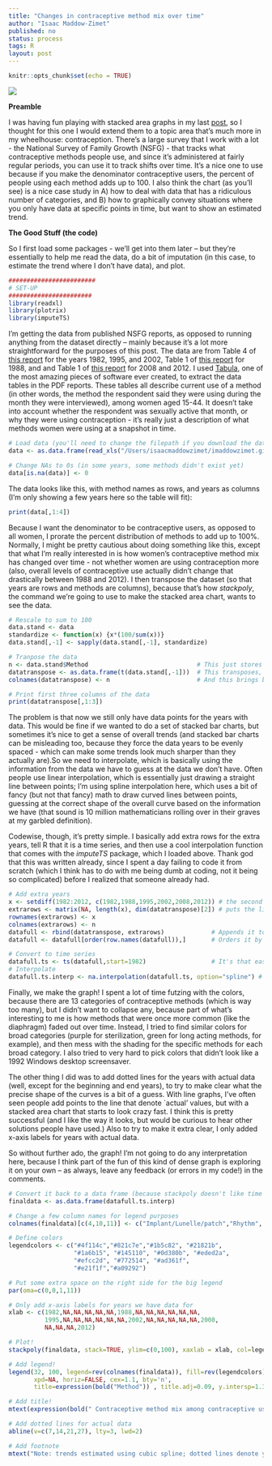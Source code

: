 ```yaml
---
title: "Changes in contraceptive method mix over time"
author: "Isaac Maddow-Zimet"
published: no
status: process
tags: R
layout: post
---
```


```r
knitr::opts_chunk$set(echo = TRUE)
```

![](https://github.com/imaddowzimet/imaddowzimet.github.io/raw/master/methodmix.png)

**Preamble**  
  
I was having fun playing with stacked area graphs in my last [post](https://imaddowzimet.github.io/MoMApart2/), so I thought for this one I would extend them to a topic area that's much more in my wheelhouse: contraception. There's a large survey that I work with a lot - the National Survey of Family Growth (NSFG) - that tracks what contraceptive methods people use, and since it's administered at fairly regular periods, you can use it to track shifts over time.  It's a nice one to use because if you make the denominator contraceptive users, the percent of people using each method adds up to 100.  I also think the chart (as you'll see) is a nice case study in A) how to deal with data that has a ridiculous number of categories, and B) how to graphically convey situations where you only have data at specific points in time, but want to show an estimated trend.   

**The Good Stuff (the code)**

So I first load some packages - we'll get into them later -- but they're essentially to help me read the data, do a bit of imputation (in this case, to estimate the trend where I don't have data), and plot.
```r
########################
# SET-UP
#######################
library(readxl)
library(plotrix)
library(imputeTS)
```

I'm getting the data from published NSFG reports, as opposed to running anything from the dataset directly -- mainly because it's a lot more straightforward for the purposes of this post. The data are from Table 4 of [this report](https://www.cdc.gov/nchs/data/series/sr_23/sr23_029.pdf) for the years 1982, 1995, and 2002, Table 1 of [this report](https://www.cdc.gov/nchs/data/ad/ad182.pdf) for 1988, and and Table 1 of [this report](https://www.cdc.gov/nchs/data/nhsr/nhsr086.pdf) for 2008 and 2012. I used [Tabula](http://tabula.technology/), one of the most amazing pieces of software ever created, to extract the data tables in the PDF reports. These tables all describe current use of a method (in other words, the method the respondent said they were using during the month they were interviewed), among women aged 15-44.  It doesn't take into account whether the respondent was sexually active that month, or why they were using contraception - it's really just a description of what methods women were using at a snapshot in time.  

```r
# Load data (you'll need to change the filepath if you download the data)
data <- as.data.frame(read_xls("/Users/isaacmaddowzimet/imaddowzimet.github.io/method mix 1982-2012.xls", sheet="Recode 1"))

# Change NAs to 0s (in some years, some methods didn't exist yet)
data[is.na(data)] <- 0
```

The data looks like this, with method names as rows, and years as columns (I'm only showing a few years here so the table will fit):
```r
print(data[,1:4])
```

Because I want the denominator to be contraceptive users, as opposed to all women, I prorate the percent distribution of methods to add up to 100%. Normally, I might be pretty cautious about doing something like this, except that what I'm really interested in is how women's contraceptive method mix has changed over time - not whether women are using contraception more (also, overall levels of contraceptive use actually didn't change that drastically between 1988 and 2012). I then transpose the dataset (so that years are rows and methods are columns), because that's how *stackpoly*, the command we're going to use to make the stacked area chart, wants to see the data. 
```r
# Rescale to sum to 100
data.stand <- data
standardize <- function(x) {x*(100/sum(x))}
data.stand[,-1] <- sapply(data.stand[,-1], standardize)

# Tranpose the data
n <- data.stand$Method                              # This just stores the method names, since we'll use them as column names later on
datatranspose <- as.data.frame(t(data.stand[,-1]))  # This transposes, excluding the method column
colnames(datatranspose) <- n                        # And this brings back in the column names (the methods)

# Print first three columns of the data
print(datatranspose[,1:3])
```

The problem is that now we still only have data points for the years with data. This would be fine if we wanted to do a set of stacked bar charts, but sometimes it's nice to get a sense of overall trends (and stacked bar charts can be misleading too, because they force the data years to be evenly spaced - which can make some trends look much sharper than they actually are).So we need to interpolate, which is basically using the information from the data we have to guess at the data we don't have.  Often people use linear interpolation, which is essentially just drawing a straight line between points; I'm using spline interpolation here, which uses a bit of fancy (but not that fancy) math to draw curved lines between points, guessing at the correct shape of the overall curve based on the information we have (that sound is 10 million mathematicians rolling over in their graves at my garbled definition).

Codewise, though, it's pretty simple. I basically add extra rows for the extra years, tell R that it is a time series, and then use a cool interpolation function that comes with the *imputeTS* package, which I loaded above. Thank god that this was written already, since I spent a day failing to code it from scratch (which I think has to do with me being dumb at coding, not it being so complicated) before I realized that someone already had.  

```r
# Add extra years
x <- setdiff(1982:2012, c(1982,1988,1995,2002,2008,2012)) # the second argument excludes years we already have
extrarows <- matrix(NA, length(x), dim(datatranspose)[2]) # puts the list in a matrix
rownames(extrarows) <- x                         
colnames(extrarows) <- n
datafull <- rbind(datatranspose, extrarows)             # Appends it to our existing data
datafull <- datafull[order(row.names(datafull)),]       # Orders it by year

# Convert to time series
datafull.ts <- ts(datafull,start=1982)                  # It's that easy!
# Interpolate
datafull.ts.interp <- na.interpolation(datafull.ts, option="spline") # It's also that easy!
```

Finally, we make the graph! I spent a lot of time futzing with the colors, because there are 13 categories of contraceptive methods (which is way too many), but I didn't want to collapse any, because part of what's interesting to me is how methods that were once more common (like the diaphragm) faded out over time. Instead, I tried to find similar colors for broad categories (purple for sterilization, green for long acting methods, for example), and then mess with the shading for the specific methods for each broad category. I also tried to very hard to pick colors that didn't look like a 1992 Windows desktop screensaver.

The other thing I did was to add dotted lines for the years with actual data (well, except for the beginning and end years), to try to make clear what the precise shape of the curves is a bit of a guess. With line graphs, I've often seen people add points to the line that denote `actual' values, but with a stacked area chart that starts to look crazy fast. I think this is pretty successful (and I like the way it looks, but would be curious to hear other solutions people have used.) Also to try to make it extra clear, I only added x-axis labels for years with actual data.    
  
So without further ado, the graph! I'm not going to do any interpretation here, because I think part of the fun of this kind of dense graph is exploring it on your own -- as always, leave any feedback (or errors in my code!) in the comments.

```r

# Convert it back to a data frame (because stackpoly doesn't like time series)
finaldata <- as.data.frame(datafull.ts.interp)

# Change a few column names for legend purposes
colnames(finaldata)[c(4,10,11)] <- c("Implant/Lunelle/patch","Rhythm", "Natural family planning")

# Define colors 
legendcolors <- c("#4f114c","#821c7e","#1b5c82", "#21821b", 
                  "#1a6b15", "#145110", "#0d380b", "#eded2a", 
                  "#efcc2d", "#772514", "#ad361f", 
                  "#e21f1f","#a09292")

# Put some extra space on the right side for the big legend
par(oma=c(0,0,1,11))

# Only add x-axis labels for years we have data for
xlab <- c(1982,NA,NA,NA,NA,NA,1988,NA,NA,NA,NA,NA,NA, 
          1995,NA,NA,NA,NA,NA,NA,2002,NA,NA,NA,NA,NA,2008,
          NA,NA,NA,2012)

# Plot!
stackpoly(finaldata, stack=TRUE, ylim=c(0,100), xaxlab = xlab, col=legendcolors, axis4 = FALSE)

# Add legend!
legend(32, 100, legend=rev(colnames(finaldata)), fill=rev(legendcolors), 
       xpd=NA, horiz=FALSE, cex=1.1, bty='n',
       title=expression(bold("Method")) , title.adj=0.09, y.intersp=1.3)

# Add title!
mtext(expression(bold(" Contraceptive method mix among contraceptive users \n aged 15-44, 1982-2012")), outer=TRUE, line=-2.1, adj=.55, cex=1.2)

# Add dotted lines for actual data
abline(v=c(7,14,21,27), lty=3, lwd=2)

# Add footnote
mtext("Note: trends estimated using cubic spline; dotted lines denote years with data", outer=TRUE, cex=.9, side=1, line=-2)
```
  





